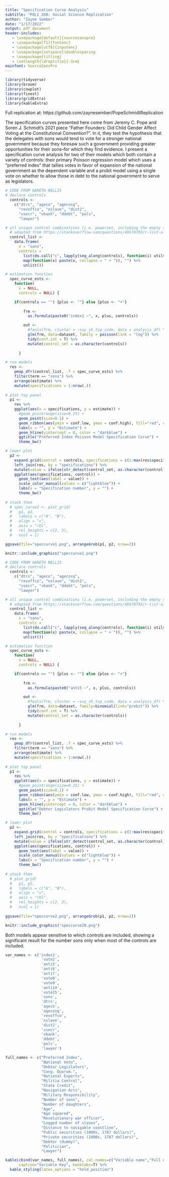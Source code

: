 ```yaml
---
title: "Specification Curve Analysis"
subtitle: "POLI 260: Social Science Replication"
author: "Zayne Sember"
date: "1/17/2022"
output: pdf_document
header-includes:
   - \usepackage[default]{sourcesanspro}
   - \usepackage[T1]{fontenc}
   - \usepackage[utf8]{inputenc}
   - \usepackage{setspace}\doublespacing
   - \usepackage{titling}
   - \setlength{\droptitle}{-3cm} 
mainfont: SourceSansPro
---
```


```r
library(tidyverse)
library(broom)
library(cowplot)
library(fixest)
library(gridExtra)
library(kableExtra)
```
Full replication at: https://github.com/zaynesember/PopeSchmidtReplication

The specification curves presented here come from Jeremy C. Pope and Soren J. Schmidt's 2021 piece "Father Founders: Did Child Gender Affect Voting at the Constitutional Convention?". In it, they test the hypothesis that the delegates with sons would tend to vote for a stronger national government because they foresaw such a government providing greater opportunities for their sons--for which they find evidence. I present a specification curve analysis for two of their models which both contain a variety of controls: their primary Poisson regression model which uses a "preferred index" that tallies votes in favor of expansion of the national government as the dependent variable and a probit model using a single vote on whether to allow those in debt to the national government to serve as legislators.

```r
# CODE FROM GARETH NELLIS
# declare controls      
  controls <- 
    c("dtrs", "ageco", "agecosq", 
      "revoffco", "nslave", "dist2", 
      "vsecr", "vbank", "ddebt", "pols", 
      "lawyer")

# all unique control combinations (i.e. powerset, including the empty set)
  # adapted from https://stackoverflow.com/questions/49570793/r-list-all-combinations-with-combn-multiple-m-values
  control_list <- 
    data.frame(
      x = "sons",
      controls = 
        list(do.call("c", lapply(seq_along(controls), function(i) utils::combn(controls, i, FUN = list))) %>%
        map(function(x) paste(x, collapse = " + ")), "") %>%
        unlist())

# estimation function
  spec_curve_ests <-
    function(
      x = NULL,
      controls = NULL) {

    if(controls == "") {plus <- ""} else {plus <- "+"}    
    
        frm <- 
          as.formula(paste0("index1 ~", x, plus, controls))

        out <- 
          #feols(frm, cluster = ~svy_sh_tsp_code, data = analysis_df) %>% 
          glm(frm, data=dataset, family = poisson(link = "log")) %>% 
          tidy(conf.int = T) %>% 
          mutate(control_set = as.character(controls))
        
      }  

# run models  
  res <- 
    pmap_dfr(control_list, .f = spec_curve_ests) %>% 
    filter(term == "sons") %>% 
    arrange(estimate) %>%
    mutate(specifications = 1:nrow(.))    
  
# plot top panel  
  p1 <-   
    res %>%
    ggplot(aes(x = specifications, y = estimate)) +
      #geom_pointrange(size=0.25) +
      geom_point(size=0.1) +
      geom_ribbon(aes(ymin = conf.low, ymax = conf.high), fill="red", col="red", alpha=0.15) +
      labs(x = "", y = "Estimate") +
      geom_hline(yintercept = 0, color = "darkblue") +
      ggtitle("Preferred Index Poisson Model Specification Curve") +
      theme_bw()  

# lower plot  
  p2 <- 
    expand.grid(control = controls, specifications = c(1:max(res$specifications))) %>% 
    left_join(res, by = "specifications") %>% 
    mutate(value = ifelse(str_detect(control_set, as.character(control)), "|", "")) %>%  
    ggplot(aes(specifications, control)) +   
      geom_text(aes(label = value)) +
      scale_color_manual(values = c("lightblue")) +
      labs(x = "Specification number", y = "") + 
      theme_bw()  
  
# stack them
  # spec_curve2 <- plot_grid(
  #   p1, p2, 
  #   labels = c("A", "B"), 
  #   align = "v", 
  #   axis = "rbl", 
  #   rel_heights = c(2, 3), 
  #   ncol = 1)  

ggsave(file="speccurve1.png", arrangeGrob(p1, p2, nrow=2))
```

```r
knitr::include_graphics("speccurve1.png")
```

```r
# CODE FROM GARETH NELLIS
# declare controls      
  controls <- 
    c("dtrs", "ageco", "agecosq", 
      "revoffco", "nslave", "dist2", 
      "vsecr", "vbank", "ddebt", "pols", 
      "lawyer")

# all unique control combinations (i.e. powerset, including the empty set)
  # adapted from https://stackoverflow.com/questions/49570793/r-list-all-combinations-with-combn-multiple-m-values
  control_list <- 
    data.frame(
      x = "sons",
      controls = 
        list(do.call("c", lapply(seq_along(controls), function(i) utils::combn(controls, i, FUN = list))) %>%
        map(function(x) paste(x, collapse = " + ")), "") %>%
        unlist())

# estimation function
  spec_curve_ests <-
    function(
      x = NULL,
      controls = NULL) {

    if(controls == "") {plus <- ""} else {plus <- "+"}    
    
        frm <- 
          as.formula(paste0("anti5 ~", x, plus, controls))

        out <- 
          #feols(frm, cluster = ~svy_sh_tsp_code, data = analysis_df) %>% 
          glm(frm, data=dataset, family=binomial(link="probit")) %>% 
          tidy(conf.int = T) %>% 
          mutate(control_set = as.character(controls))
        
      }  

# run models  
  res <- 
    pmap_dfr(control_list, .f = spec_curve_ests) %>% 
    filter(term == "sons") %>% 
    arrange(estimate) %>%
    mutate(specifications = 1:nrow(.))    
  
# plot top panel  
  p1 <-   
    res %>%
    ggplot(aes(x = specifications, y = estimate)) +
      #geom_pointrange(size=0.25) +
      geom_point(size=0.1) +
      geom_ribbon(aes(ymin = conf.low, ymax = conf.high), fill="red", col="red", alpha=0.15) +
      labs(x = "", y = "Estimate") +
      geom_hline(yintercept = 0, color = "darkblue") +
      ggtitle("Debtor Legislators Probit Model Specification Curve") +
      theme_bw()  

# lower plot  
  p2 <- 
    expand.grid(control = controls, specifications = c(1:max(res$specifications))) %>% 
    left_join(res, by = "specifications") %>% 
    mutate(value = ifelse(str_detect(control_set, as.character(control)), "|", "")) %>%  
    ggplot(aes(specifications, control)) +   
      geom_text(aes(label = value)) +
      scale_color_manual(values = c("lightblue")) +
      labs(x = "Specification number", y = "") + 
      theme_bw()  
  
# stack them
  # plot_grid(
  #   p1, p2, 
  #   labels = c("A", "B"), 
  #   align = "v", 
  #   axis = "rbl", 
  #   rel_heights = c(2, 3), 
  #   ncol = 1)  
  
ggsave(file="speccurve2.png", arrangeGrob(p1, p2, nrow=2))
```
```r
knitr::include_graphics("speccurve20.png")
```

Both models appear sensitive to which controls are included, showing a significant result for the number sons only when most of the controls are included. 

```r
var_names <- c('index1',
                'vote2',
                'anti5',
                'anti6',
                'anti7',
                'vote8',
                'vote9',
                'anti14',
                'vote15',
                'sons',
                'dtrs',
                'ageco',
                'agecosq',
                'revoffco',
                'nslave',
                'dist2',
                'vsecr',
                'vbank',
                'ddebt',
                'pols',
                'lawyer')

full_names <- c("Preferred Index",
                "National Veto",
                "Debtor Legislators",
                "Cong. Quorum.",
                "National Exports",
                "Militia Control",
                "State Credit",
                "Navigation Acts",
                "Military Responsibility",
                "Number of sons",
                "Number of daughters",
                "Age",
                "Age squared",
                "Revolutionary war officer",
                "Logged number of slaves",
                "Distance to navigable coastline",
                "Public securities (1000s, 1787 dollars)",
                "Private securities (1000s, 1787 dollars)",
                "Debtor (dummy)",
                "Politician",
                "Lawyer")                

kable(cbind(var_names, full_names), col.names=c("Variable name","Full name"),
      caption="Variable Key", booktabs=T) %>%
  kable_styling(latex_options = "hold_position")
      
```